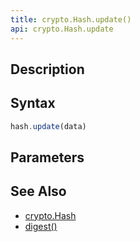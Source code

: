 ```yaml
---
title: crypto.Hash.update()
api: crypto.Hash.update
---
```


## Description

<Summary/>

## Syntax

``` js
hash.update(data)
```

## Parameters

<Parameters/>

## See Also

* [crypto.Hash](/reference/api/crypto/Hash)
* [digest()](/reference/api/crypto/Hash/digest)
